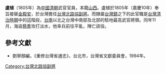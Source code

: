 '''盧植'''（1805年）為[[中國|中國]][[清朝|清朝]]武官官員，本籍[[山西|山西]]。盧植於1805年（嘉慶10年）奉旨接替[[金殿安|金殿安]]，於台灣擔任[[台灣北路協|台灣北路協]][[副將|副將]]。而隸屬[[台灣鎮|台灣鎮]]之下的此官職是[[台灣清治時期|台灣清治時期]]中的這階段，[[台南|台南]]以北之台灣中南部及北部的駐地最高武官將領。同年11月，海盜[[蔡牽|蔡牽]]攻打淡水，他率兵前往平亂，陣亡該役。

==參考文獻==
*劉寧顏編，《重修台灣省通志》，台北市，台灣省文獻委員會，1994年。

{{start box}}
{{s-before|[[金殿安|金殿安]]}}
{{s-title|[[台灣北路協|台灣北路協]][[副將|副將]]|1805年上任}}
{{s-after|[[什格|什格]]}}
{{end box}}

[[Category:台灣北路協副將|Category:台灣北路協副將]]


{{清朝人物小作品}}